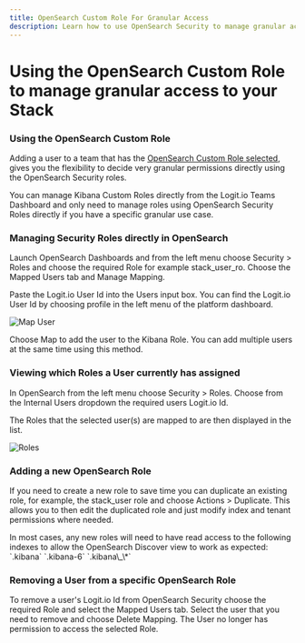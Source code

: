 ```yaml
---
title: OpenSearch Custom Role For Granular Access
description: Learn how to use OpenSearch Security to manage granular access to your Stack
---
```


# Using the OpenSearch Custom Role to manage granular access to your Stack

### Using the OpenSearch Custom Role

Adding a user to a team that has 
the [OpenSearch Custom Role selected](/account-administration/account-access-users-teams/roles-access/specific-index-access-opensearch), 
gives you the flexibility to decide very granular permissions directly using the OpenSearch Security roles.

<Callout type="info">
  You can manage Kibana Custom Roles directly from the Logit.io Teams Dashboard 
  and only need to manage roles using OpenSearch Security Roles directly 
  if you have a specific granular use case.
</Callout>

### Managing Security Roles directly in OpenSearch

Launch OpenSearch Dashboards and from the left menu choose Security > Roles and choose the required Role for example stack_user_ro. Choose the Mapped Users tab and Manage Mapping.

Paste the Logit.io User Id into the Users input box. You can find the Logit.io User Id by choosing profile in the left menu of the platform dashboard.

![Map User](@/images/help/account-access/map-user.png)

Choose Map to add the user to the Kibana Role. You can add multiple users at the same time using this method.

### Viewing which Roles a User currently has assigned

In OpenSearch from the left menu choose Security > Roles. Choose from the Internal Users dropdown the required users Logit.io Id.

The Roles that the selected user(s) are mapped to are then displayed in the list.

![Roles](@/images/help/account-access/roles.png)

### Adding a new OpenSearch Role

If you need to create a new role to save time you can duplicate an existing role, for example, the stack_user role and choose Actions > Duplicate. This allows you to then edit the duplicated role and just modify index and tenant permissions where needed.

<Callout type="info">
  In most cases, any new roles will need to have read access to the following 
  indexes to allow the OpenSearch Discover view to work as expected: `.kibana` `.kibana-6` `.kibana\_\*`
</Callout>

### Removing a User from a specific OpenSearch Role

To remove a user's Logit.io Id from OpenSearch Security choose the required Role and select the Mapped Users tab. Select the user that you need to remove and choose Delete Mapping. 
The User no longer has permission to access the selected Role.